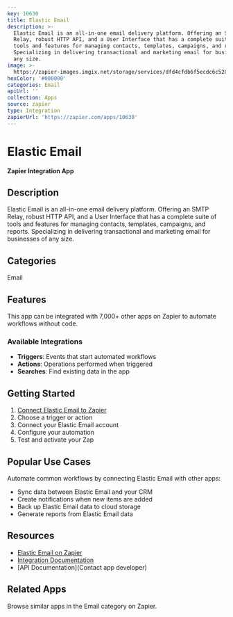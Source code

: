 ```yaml
---
key: 10630
title: Elastic Email
description: >-
  Elastic Email is an all-in-one email delivery platform. Offering an SMTP
  Relay, robust HTTP API, and a User Interface that has a complete suite of
  tools and features for managing contacts, templates, campaigns, and reports.
  Specializing in delivering transactional and marketing email for businesses of
  any size.
image: >-
  https://zapier-images.imgix.net/storage/services/dfd4cfdb6f5ecdc6c52074951ce5b646.png?auto=format%2Ccompress&ixlib=python-3.0.0&q=50
hexColor: '#000000'
categories: Email
apiUrl: ''
collection: Apps
source: zapier
type: Integration
zapierUrl: 'https://zapier.com/apps/10630'
---
```

# Elastic Email

**Zapier Integration App**

## Description

Elastic Email is an all-in-one email delivery platform. Offering an SMTP Relay, robust HTTP API, and a User Interface that has a complete suite of tools and features for managing contacts, templates, campaigns, and reports. Specializing in delivering transactional and marketing email for businesses of any size.

## Categories

Email

## Features

This app can be integrated with 7,000+ other apps on Zapier to automate workflows without code.

### Available Integrations

- **Triggers**: Events that start automated workflows
- **Actions**: Operations performed when triggered
- **Searches**: Find existing data in the app

## Getting Started

1. [Connect Elastic Email to Zapier](https://zapier.com/apps/10630)
2. Choose a trigger or action
3. Connect your Elastic Email account
4. Configure your automation
5. Test and activate your Zap

## Popular Use Cases

Automate common workflows by connecting Elastic Email with other apps:

- Sync data between Elastic Email and your CRM
- Create notifications when new items are added
- Back up Elastic Email data to cloud storage
- Generate reports from Elastic Email data

## Resources

- [Elastic Email on Zapier](https://zapier.com/apps/10630)
- [Integration Documentation](https://zapier.com/apps/10630/integrations)
- [API Documentation](Contact app developer)

## Related Apps

Browse similar apps in the Email category on Zapier.
